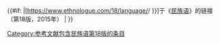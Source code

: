 {{#if: {{{1|}}}
|[https://www.ethnologue.com/18/language/{{{1|}}}/ {{{2|{{PAGENAME}}}}}]于《[[民族语]]》的链接（第18版，2015年）
|{{cite book|editor=Lewis, M. Paul|editor2=Gary F. Simons|editor3=Charles D. Fennig|year=2015|title=Ethnologue: Languages of the World|edition=18th|location=Dallas, Texas|publisher=SIL International|url=https://www.ethnologue.com/18/}}
}}<includeonly>[[Category:参考文献包含民族语第18版的条目]]</includeonly><noinclude>
{{documentation}}
</noinclude>